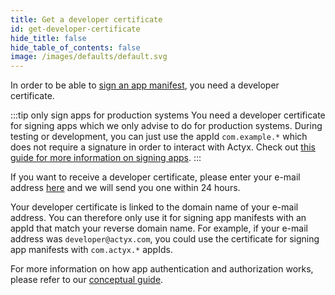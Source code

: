 ```yaml
---
title: Get a developer certificate
id: get-developer-certificate
hide_title: false
hide_table_of_contents: false
image: /images/defaults/default.svg
---
```


In order to be able to [sign an app manifest](../app-auth/sign-app-manifest.mdx), you need a developer certificate.

:::tip only sign apps for production systems
You need a developer certificate for signing apps which we only advise to do for production systems. During testing or development, you can just use the appId `com.example.*` which does not require a signature in order to interact with Actyx. Check out [this guide for more information on signing apps](../app-auth/sign-app-manifest.mdx).
:::

If you want to receive a developer certificate, please enter your e-mail address [here](https://oliver454918.typeform.com/to/gqSIzIwm) and we will send you one within 24 hours.

Your developer certificate is linked to the domain name of your e-mail address. You can therefore only use it for signing app manifests with an appId that match your reverse domain name. For example, if your e-mail address was `developer@actyx.com`, you could use the certificate for signing app manifests with `com.actyx.*` appIds.

For more information on how app authentication and authorization works, please refer to our [conceptual guide](../../conceptual/authentication-and-authorization.mdx).
